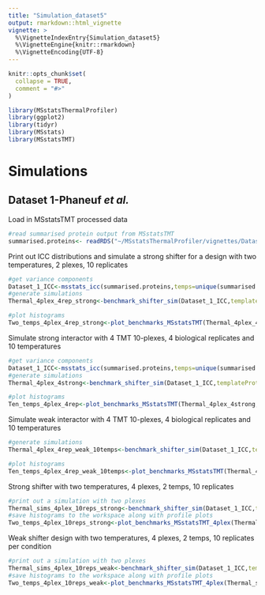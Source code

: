 ```yaml
---
title: "Simulation_dataset5"
output: rmarkdown::html_vignette
vignette: >
  %\VignetteIndexEntry{Simulation_dataset5}
  %\VignetteEngine{knitr::rmarkdown}
  %\VignetteEncoding{UTF-8}
---
```


```r
knitr::opts_chunk$set(
  collapse = TRUE,
  comment = "#>"
)
```

```r
library(MSstatsThermalProfiler)
library(ggplot2)
library(tidyr)
library(MSstats)
library(MSstatsTMT)
```

# Simulations

## Dataset 1-Phaneuf *et al.*

Load in MSstatsTMT processed data

```r
#read summarised protein output from MSstatsTMT
summarised.proteins<- readRDS("~/MSstatsThermalProfiler/vignettes/Dataset_5_simulation/summarised.proteinsD1.RDS")
```

Print out ICC distributions and simulate a strong shifter for a design with two temperatures, 2 plexes, 10 replicates

```r
#get variance components
Dataset_1_ICC<-msstats_icc(summarised.proteins,temps=unique(summarised.proteins$ProteinLevelData$temperature)[c(5,6)])
#generate simulations
Thermal_4plex_4rep_strong<-benchmark_shifter_sim(Dataset_1_ICC,templateProtein="P36507",n_sims=1000,t_range=seq(1,10),design="TPP")

#plot histograms
Two_temps_4plex_4rep_strong<-plot_benchmarks_MSstatsTMT(Thermal_4plex_4rep_strong,design="TPP",shifter="strong")
```
Simulate strong interactor with 4 TMT 10-plexes, 4 biological replicates and 10 temperatures

```r
#get variance components
Dataset_1_ICC<-msstats_icc(summarised.proteins,temps=unique(summarised.proteins$ProteinLevelData$temperature))
#generate simulations
Thermal_4plex_4strong<-benchmark_shifter_sim(Dataset_1_ICC,templateProtein="P36507",n_sims=1000,t_range=seq(1,10),design="TPP")

#plot histograms
Ten_temps_4plex_4rep<-plot_benchmarks_MSstatsTMT(Thermal_4plex_4strong,design="TPP",shifter="strong")
```

Simulate weak interactor with 4 TMT 10-plexes, 4 biological replicates and 10 temperatures

```r

#generate simulations
Thermal_4plex_4rep_weak_10temps<-benchmark_shifter_sim(Dataset_1_ICC,templateProtein="O00422",n_sims=1000,t_range=seq(1,10),design="TPP")

#plot histograms
Ten_temps_4plex_4rep_weak_10temps<-plot_benchmarks_MSstatsTMT(Thermal_4plex_4rep_weak_10temps,design="TPP",shifter="weak")
```

Strong shifter with two temperatures, 4 plexes, 2 temps, 10 replicates

```r
#print out a simulation with two plexes
Thermal_sims_4plex_10reps_strong<-benchmark_shifter_sim(Dataset_1_ICC,templateProtein="P36507",n_sims=1000,t_range = seq(5,6),design="TPP")
#save histograms to the workspace along with profile plots
Two_temps_4plex_10reps_strong<-plot_benchmarks_MSstatsTMT_4plex(Thermal_sims_4plex_10reps_strong,design="TPP",shifter="strong")
```
Weak shifter design with two temperatures, 4 plexes, 2 temps, 10 replicates per condition
```r
#print out a simulation with two plexes
Thermal_sims_4plex_10reps_weak<-benchmark_shifter_sim(Dataset_1_ICC,templateProtein="O00422",n_sims=1000,t_range = seq(5,6),design="TPP")
#save histograms to the workspace along with profile plots
Two_temps_4plex_10reps_weak<-plot_benchmarks_MSstatsTMT_4plex(Thermal_sims_4plex_10reps_weak,design="TPP",shifter="weak")

```

